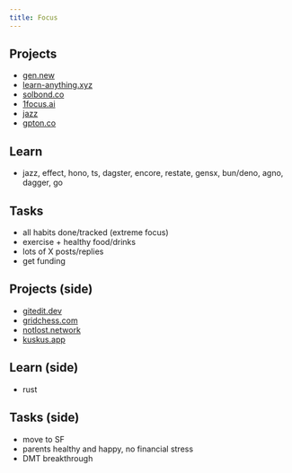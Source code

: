 ```yaml
---
title: Focus
---
```


## Projects

- [gen.new](https://gen.new)
- [learn-anything.xyz](https://learn-anything.xyz)
- [solbond.co](https://solbond.co)
- [1focus.ai](https://1focus.ai)
- [jazz](https://jazz.tools)
- [gpton.co](https://gpton.co)

## Learn

- jazz, effect, hono, ts, dagster, encore, restate, gensx, bun/deno, agno, dagger, go

## Tasks

- all habits done/tracked (extreme focus)
- exercise + healthy food/drinks
- lots of X posts/replies
- get funding

## Projects (side)

- [gitedit.dev](https://gitedit.dev)
- [gridchess.com](https://gridchess.com)
- [notlost.network](https://notlost.network)
- [kuskus.app](https://kuskus.app)

## Learn (side)

- rust

## Tasks (side)

- move to SF
- parents healthy and happy, no financial stress
- DMT breakthrough

